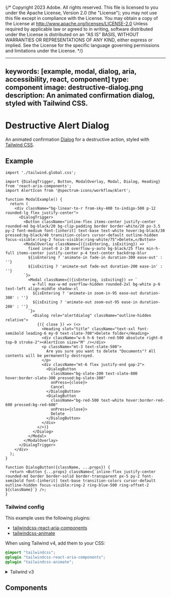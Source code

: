 {/* Copyright 2023 Adobe. All rights reserved.
This file is licensed to you under the Apache License, Version 2.0 (the "License");
you may not use this file except in compliance with the License. You may obtain a copy
of the License at http://www.apache.org/licenses/LICENSE-2.0
Unless required by applicable law or agreed to in writing, software distributed under
the License is distributed on an "AS IS" BASIS, WITHOUT WARRANTIES OR REPRESENTATIONS
OF ANY KIND, either express or implied. See the License for the specific language
governing permissions and limitations under the License. */}



---
keywords: [example, modal, dialog, aria, accessibility, react, component]
type: component
image: destructive-dialog.png
description: An animated confirmation dialog, styled with Tailwind CSS.
---

# Destructive Alert Dialog

An animated confirmation [Dialog](../Dialog.html) for a destructive action, styled with [Tailwind CSS](https://tailwindcss.com/).

## Example

```tsx import
import './tailwind.global.css';
```

```tsx example standalone
import {DialogTrigger, Button, ModalOverlay, Modal, Dialog, Heading} from 'react-aria-components';
import AlertIcon from '@spectrum-icons/workflow/Alert';

function ModalExample() {
  return (
    <div className="bg-linear-to-r from-sky-400 to-indigo-500 p-12 rounded-lg flex justify-center">
      <DialogTrigger>
        <Button className="inline-flex items-center justify-center rounded-md bg-black/20 bg-clip-padding border border-white/20 px-3.5 py-2 font-medium font-[inherit] text-base text-white hover:bg-black/30 pressed:bg-black/40 transition-colors cursor-default outline-hidden focus-visible:ring-2 focus-visible:ring-white/75">Delete…</Button>
        <ModalOverlay className={({isEntering, isExiting}) => `
          fixed inset-0 z-10 overflow-y-auto bg-black/25 flex min-h-full items-center justify-center p-4 text-center backdrop-blur
          ${isEntering ? 'animate-in fade-in duration-300 ease-out' : ''}
          ${isExiting ? 'animate-out fade-out duration-200 ease-in' : ''}
        `}>
          <Modal className={({isEntering, isExiting}) => `
            w-full max-w-md overflow-hidden rounded-2xl bg-white p-6 text-left align-middle shadow-xl
            ${isEntering ? 'animate-in zoom-in-95 ease-out duration-300' : ''}
            ${isExiting ? 'animate-out zoom-out-95 ease-in duration-200' : ''}
          `}>
            <Dialog role="alertdialog" className="outline-hidden relative">
              {({ close }) => (<>
                <Heading slot="title" className="text-xxl font-semibold leading-6 my-0 text-slate-700">Delete folder</Heading>
                <div className="w-6 h-6 text-red-500 absolute right-0 top-0 stroke-2"><AlertIcon size="M" /></div>
                <p className="mt-3 text-slate-500">
                  Are you sure you want to delete "Documents"? All contents will be permanently destroyed.
                </p>
                <div className="mt-6 flex justify-end gap-2">
                  <DialogButton
                    className="bg-slate-200 text-slate-800 hover:border-slate-300 pressed:bg-slate-300"
                    onPress={close}>
                    Cancel
                  </DialogButton>
                  <DialogButton
                    className="bg-red-500 text-white hover:border-red-600 pressed:bg-red-600"
                    onPress={close}>
                    Delete
                  </DialogButton>
                </div>
              </>)}
            </Dialog>
          </Modal>
        </ModalOverlay>
      </DialogTrigger>
    </div>
  );
}

function DialogButton({className, ...props}) {
  return <Button {...props} className={`inline-flex justify-center rounded-md border border-solid border-transparent px-5 py-2 font-semibold font-[inherit] text-base transition-colors cursor-default outline-hidden focus-visible:ring-2 ring-blue-500 ring-offset-2 ${className}`} />;
}
```

### Tailwind config

This example uses the following plugins:

* [tailwindcss-react-aria-components](../styling.html#plugin)
* [tailwindcss-animate](https://github.com/jamiebuilds/tailwindcss-animate)

When using Tailwind v4, add them to your CSS:

```css render=false
@import "tailwindcss";
@plugin "tailwindcss-react-aria-components";
@plugin "tailwindcss-animate";
```

<details>

<summary style={{fontWeight: 'bold'}}><ChevronRight size="S" /> Tailwind v3</summary>

When using Tailwind v3, add the plugins to your `tailwind.config.js` instead:

```tsx
module.exports = {
  // ...
  plugins: [
    require('tailwindcss-react-aria-components'),
    require('tailwindcss-animate')
  ]
};
```

**Note**: When using Tailwind v3, install `tailwindcss-react-aria-components` version 1.x instead of 2.x.

</details>

## Components

<section className={styles.cardGroup} data-size="small">

<ExampleCard
  url="../Dialog.html"
  title="Dialog"
  description="A dialog is an overlay shown above other content in an application.">
  <Dialog />
</ExampleCard>

<ExampleCard
  url="../Button.html"
  title="Button"
  description="A button allows a user to perform an action.">
  <Button />
</ExampleCard>

</section>
